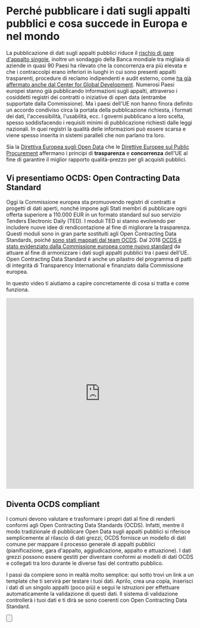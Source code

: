 # Perché pubblicare i dati sugli appalti pubblici e cosa succede in Europa e nel mondo

La pubblicazione di dati sugli appalti pubblici riduce il [rischio di gare d'appalto singole](http://digiwhist.eu/publications/lights-on-the-shadows-of-public-procurement-transparency-in-government-contracting-as-an-antidote-to-corruption/), inoltre un sondaggio della Banca mondiale tra migliaia di aziende in quasi 90 Paesi ha rilevato che la concorrenza era più elevata e che i contraccolpi erano inferiori in luoghi in cui sono presenti appalti trasparenti, procedure di reclamo indipendenti e audit esterno, come [ha già affermato anche dal Center for Global Development](http://documents.worldbank.org/curated/en/817871496169519447/pdf/WPS8078.pdf).
Numerosi Paesi europei stanno già pubblicando informazioni sugli appalti, attraverso i cosiddetti registri dei contratti o iniziative di open data (entrambe supportate dalla Commissione). Ma i paesi dell'UE non hanno finora definito un accordo condiviso circa la portata della pubblicazione richiesta, i formati dei dati, l'accessibilità, l'usabilità, ecc. I governi pubblicano a loro scelta, spesso soddisfacendo i requisiti minimi di pubblicazione richiesti dalle leggi nazionali. In quei registri la qualità delle informazioni può essere scarsa e viene spesso inserita in sistemi paralleli che non parlano tra loro.

Sia la [Direttiva Europea sugli Open Data](https://eur-lex.europa.eu/legal-content/EN/TXT/?qid=1561563110433&uri=CELEX:32019L1024) che le [Direttive Europee sul Public Procurement]( https://ec.europa.eu/growth/single-market/public-procurement_en) affermano i principi di **trasparenza** e **concorrenza** dell'UE al fine di garantire il miglior rapporto qualità-prezzo per gli acquisti pubblici.

## Vi presentiamo OCDS: Open Contracting Data Standard

Oggi la Commissione europea sta promuovendo registri di contratti e progetti di dati aperti, nonché impone agli Stati membri di pubblicare ogni offerta superiore a 110.000 EUR in un formato standard sul suo servizio Tenders Electronic Daily (TED). I moduli TED si stanno evolvendo per includere nuove idee di rendicontazione al fine di migliorare la trasparenza. Questi moduli sono in gran parte sostituiti agli Open Contracting Data Standards, poiché [sono stati mappati dal team OCDS](https://standard.open-contracting.org/profiles/eu/master/en/). Dal 2018 [OCDS è stato evidenziato dalla Commissione europea come nuovo standard](https://trade.ec.europa.eu/doclib/docs/2018/september/tradoc_157319.pdf) da attuare al fine di armonizzare i dati sugli appalti pubblici tra i paesi dell'UE. Open Contracting Data Standard è anche un pilastro del programma di patti di integrità di Transparency International e finanziato dalla Commissione europea.

In questo video ti aiutiamo a capire concretamente di cosa si tratta e come funziona.

<iframe
    width="100%"
    height="512"
    src="https://www.youtube.com/embed/qQgwx6374rg"
    frameBorder="0"
    allow="accelerometer; autoplay; encrypted-media; gyroscope; picture-in-picture"
    allowFullScreen
></iframe>

## Diventa OCDS compliant

I comuni devono valutare e trasformare i propri dati al fine di renderli conformi agli Open Contracting Data Standards (OCDS). Infatti, mentre il modo tradizionale di pubblicare Open Data sugli appalti pubblici si riferisce semplicemente al rilascio di dati grezzi, OCDS fornisce un modello di dati comune per mappare il processo generale di appalti pubblici (pianificazione, gara d'appalto, aggiudicazione, appalto e attuazione). I dati grezzi possono essere gestiti per diventare conformi ai modelli di dati OCDS e collegati tra loro durante le diverse fasi del contratto pubblico.

I passi da compiere sono in realtà molto semplice: qui sotto trovi un link a un template che ti servirà per testare i tuoi dati. Aprilo, crea una copia, inserisci i dati di un singolo appalti (poco più) e segui le istruzioni per effettuare automaticamente la validazione di questi dati. Il sistema di validazione controllerà i tuoi dati e ti dirà se sono coerenti con Open Contracting Data Standard.

<Button
    title="Apri il template e crea una copia per testare i tuoi dati"
    description="10.2 KB"
    url="https://docs.google.com/spreadsheets/d/1TzY16n8fFtG11sM-6pp693ZMgfMgkiScMFpF-cJKkIk/edit#gid=956894726"
    icon="/icons/open.svg"
/>
